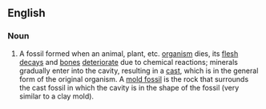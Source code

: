 ==English==

===Noun===
{{en-noun|head=[[cast]] [[fossil]]}}
{{wikipedia}}
# A fossil formed when an animal, plant, etc. [[organism]] dies, its [[flesh]] [[decay]]s and [[bone]]s [[deteriorate]] due to chemical reactions; minerals gradually enter into the cavity, resulting in a [[cast]], which is in the general form of the original organism. A [[mold fossil]] is the rock that surrounds the cast fossil in which the cavity is in the shape of the fossil (very similar to a clay mold).